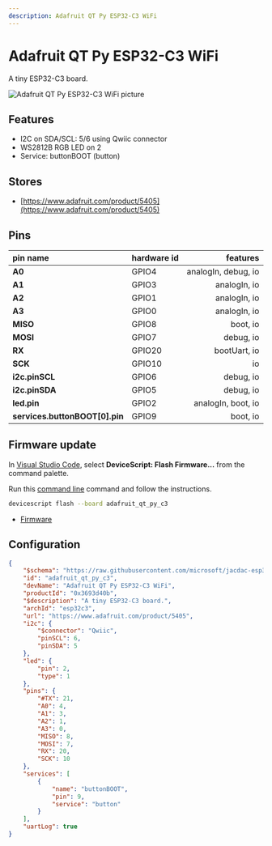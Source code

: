 ```yaml
---
description: Adafruit QT Py ESP32-C3 WiFi
---
```

# Adafruit QT Py ESP32-C3 WiFi


A tiny ESP32-C3 board.


![Adafruit QT Py ESP32-C3 WiFi picture](https://microsoft.github.io/jacdac-docs/images/devices/adafruit/qtpyesp32c3wifidevboardv10.catalog.jpg)

## Features

-  I2C on SDA/SCL: 5/6 using Qwiic connector
-  WS2812B RGB LED on 2
-  Service: buttonBOOT (button)

## Stores

-  [https://www.adafruit.com/product/5405](https://www.adafruit.com/product/5405)

## Pins

| pin name | hardware id | features |
|:---------|:------------|---------:|
| **A0** |  GPIO4 |  analogIn,  debug,  io |
| **A1** |  GPIO3 |  analogIn,  io |
| **A2** |  GPIO1 |  analogIn,  io |
| **A3** |  GPIO0 |  analogIn,  io |
| **MISO** |  GPIO8 |  boot,  io |
| **MOSI** |  GPIO7 |  debug,  io |
| **RX** |  GPIO20 |  bootUart,  io |
| **SCK** |  GPIO10 |  io |
| **i2c.pinSCL** |  GPIO6 |  debug,  io |
| **i2c.pinSDA** |  GPIO5 |  debug,  io |
| **led.pin** |  GPIO2 |  analogIn,  boot,  io |
| **services.buttonBOOT[0].pin** |  GPIO9 |  boot,  io |



## Firmware update

In [Visual Studio Code](/getting-started/vscode),
select **DeviceScript: Flash Firmware...** from the command palette.
        
Run this [command line](/api/cli) command and follow the instructions.

```bash
devicescript flash --board adafruit_qt_py_c3
```


- [Firmware](https://github.com/microsoft/jacdac-esp32/releases/latest/download/devicescript-esp32c3-adafruit_qt_py_c3-0x0.bin)

## Configuration

```json title="adafruit_qt_py_c3.json"
{
    "$schema": "https://raw.githubusercontent.com/microsoft/jacdac-esp32/main/boards/esp32deviceconfig.schema.json",
    "id": "adafruit_qt_py_c3",
    "devName": "Adafruit QT Py ESP32-C3 WiFi",
    "productId": "0x3693d40b",
    "$description": "A tiny ESP32-C3 board.",
    "archId": "esp32c3",
    "url": "https://www.adafruit.com/product/5405",
    "i2c": {
        "$connector": "Qwiic",
        "pinSCL": 6,
        "pinSDA": 5
    },
    "led": {
        "pin": 2,
        "type": 1
    },
    "pins": {
        "#TX": 21,
        "A0": 4,
        "A1": 3,
        "A2": 1,
        "A3": 0,
        "MISO": 8,
        "MOSI": 7,
        "RX": 20,
        "SCK": 10
    },
    "services": [
        {
            "name": "buttonBOOT",
            "pin": 9,
            "service": "button"
        }
    ],
    "uartLog": true
}
```
